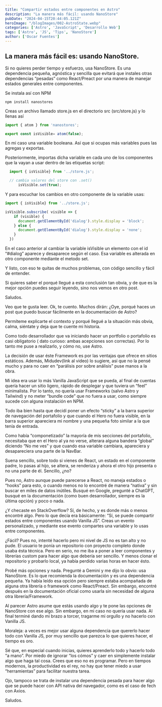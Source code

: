 ```yaml
---
title: "Compartir estados entre componentes en Astro"
description: "La manera más fácil: usando NanoStore"
pubDate: "2024-04-15T20:44:05.121Z"
heroImage: "/blogImages/002-AstroState.webp"
categories: ['Astro', 'JavaScript', 'Desarrollo Web']
tags: ['Astro', 'JS', 'Tips', 'NanoStore']
author: ['Oscar Fuentes']
---
```


## La manera más fácil es: usando NanoStore.

Si no quieres perder tiempo y esfuerzo, usa NanoStore. Es una dependencia pequeña, agnóstica y sencilla que evitará que instales otras dependencias “pesadas” como React/Preact por una manera de manejar estados generales entre componentes.

Se instala así con NPM
```console
npm install nanostores
```

Creas un archivo llamado store.js en el directorio src (src/store.js) y lo llenas así
```js
import { atom } from 'nanostores';

export const isVisible= atom(false);
```

En mi caso una variable booleana. Así que si ocupas más variables pues las agregas y exportas.

Posteriormente, importas dicha variable en cada uno de los componentes que la vayan a usar dentro de las etiquetas script:
```js
  import { isVisible} from '../store.js';

  // cambia valores del store con .set()
      isVisible.set(true);
```
Y para escuchar los cambios en otro componente de la variable usas:
```js
import { isVisible} from '../store.js';

isVisible.subscribe( visible => {
    if (visible) {
      document.getElementById('dialog').style.display = 'block';
    } else {
      document.getElementById('dialog').style.display = 'none';
    }
  })

```
En el caso anterior al cambiar la variable isVisible un elemento con el id “#dialog” aparece y desaparece según el caso. Esa variable es alterada en otro componente mediante el metodo set.

Y listo, con eso te quitas de muchos problemas, con código sencillo y fácil de entender. 

Si quieres saber el porqué llegué a esta conclusión tan obvia, y de que es la mejor opción puedes seguir leyendo, sino nos vemos en otro post. 

Saludos.

Veo que te gusta leer. Ok, te cuento. Muchos dirán: ¿Oye, porqué haces un post que puedo buscar fácilmente en la documentación de Astro?

Permíteme explicarte el contexto y porqué llegué a la situación más obvia, calma, siéntate y deja que te cuente mi historia. 

Como todo desarrollador que va iniciando hacer un portfolio o portafolio es casi obligatorio ( dato curioso: ambas acepciones son correctas). Por lo tanto me puse a realizarlo, y cómo no, use Astro.

La decisión de usar éste Framework es por las ventajas que ofrece en sitios estáticos. Además, Midudev(link al video) lo sugiere, así que no la pensé mucho y para no caer en “parálisis por sobre análisis”  puse manos a la obra. 

Mi idea era usar lo más Vanilla JavaScript que se pueda, al final de cuentas quería hacer un sitio ligero, rápido de desplegar y que tuviera un “feel” minimalista. Por lo tanto, no quería usar Frameworks (salvo Astro y Tailwind) y no meter “bundle code” que no fuera a usar, como siempre sucede con alguna instalación en NPM.

Todo iba bien hasta que decidí poner un efecto “sticky” a la barra superior de navegación del portafolio y que cuando el Hero no fuera visible, en la barra superior apareciera mi nombre y una pequeña foto similar a la que tenía de entrada. 

Como había “componetizado” la mayoría de mis secciones del portafolio, necesitaba que en el Hero al ya no verse, alterara alguna bandera “global” diciendo “No me ves” y que cuando esa variable cambiara, apareciera y desapareciera una parte de la NavBar.

Suena sencillo, sobre todo si vienes de React, un estado en el componente padre, lo pasas al hijo, se altera, se renderiza y ahora el otro hijo presenta o no una parte de él. Sencillo, ¿no?

Pues no, Astro aunque puede parecerse a React, no maneja estados o “hooks” para esto, o cuando menos no lo encontré de manera “nativa” y sin buscar en miles de datos inútiles. Busqué en Google, pregunté a ChatGPT, busqué en la documentación (como buen desarrollador, siempre es la última opción) y poco o nada. 

¿Y checaste en StackOverflow? Sí, de hecho, y es donde más o menos encontré algo. Pero lo que decía era básicamente: “Sí, se puede compartir estados entre componentes usando Vanilla JS”. Creas un evento personalizado, y mediante ese evento compartes una variable y lo usas entre componentes.

¿Fácil? Pues no, intenté hacerlo pero mi nivel de JS no es tan alto y no pude. El usuario te ponía un repositorio con proyecto completo donde usaba ésta técnica. Pero en serio, no me iba a poner a leer componentes y librerías custom para hacer algo que debería ser sencillo. Y menos clonar el repositorio y probarlo local, ya había perdido varias horas en hacer ésto.

Probé más opciones y nada. Pregunté a Gemini y me dijo lo obvio: usa NanoStore. Es lo que recomienda la documentación y es una dependencia pequeña. Ya había leído esa opción pero siempre estaba acompañada de alguna otra librería o framework como React/Preact. Sin embargo, encontré después en la documentación oficial como usarla sin necesidad de alguna otra librería/Framework. 

Al parecer Astro asume que estás usando algo y te pone las opciones de NanoStore con ese algo. Sin embargo, en mi caso no quería usar nada. Al final terminé dando mi brazo a torcer, tragarme mi orgullo y no hacerlo con Vanilla JS. 

Moraleja: a veces es mejor usar alguna dependencia que quererlo hacer todo con Vanilla JS, por muy sencillo que parezca lo que quieres hacer, el tiempo es oro.

Sé que, en especial cuando inicias, quieres aprenderlo todo y hacerlo todo “a mano”. Por miedo de ignorar “los cómos” y caer en simplemente instalar algo que haga tal cosa. Crees que eso no es programar. Pero en tiempos modernos, la productividad es el rey, no hay que tener miedo a usar “herramientas” para facilitar nuestra tarea.

Ojo, tampoco se trata de instalar una dependencia pesada para hacer algo que se puede hacer con API nativa del navegador, como es el caso de fech con Axios.

Saludos.
